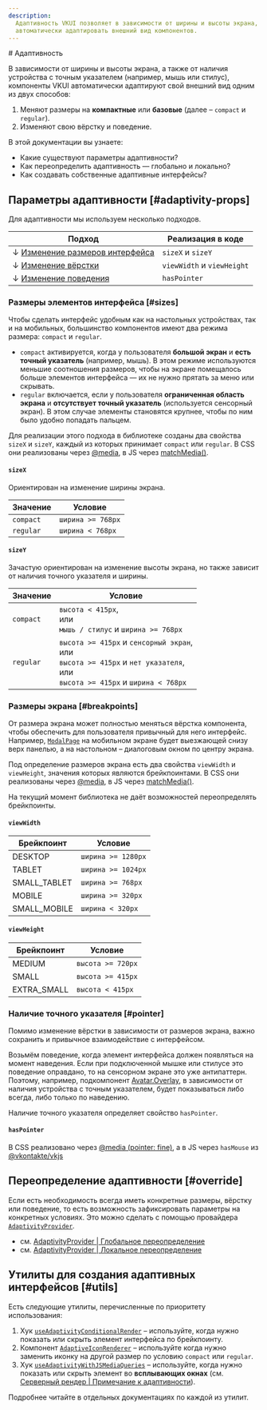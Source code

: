 ```yaml
---
description:
  Адаптивность VKUI позволяет в зависимости от ширины и высоты экрана, а также на основе типа ввода
  автоматически адаптировать внешний вид компонентов.
---
```


<Overview type="doc">
# Адаптивность

В зависимости от ширины и высоты экрана, а также от наличия устройства с точным указателем (например, мышь или стилус), компоненты
VKUI автоматически адаптируют свой внешний вид одним из двух способов:

1. Меняют размеры на **компактные** или **базовые** (далее – `compact` и `regular`).
2. Изменяют свою вёрстку и поведение.

В этой документации вы узнаете:

- Какие существуют параметры адаптивности?
- Как переопределить адаптивность — глобально и локально?
- Как создавать собственные адаптивные интерфейсы?

</Overview>

## Параметры адаптивности [#adaptivity-props]

Для адаптивности мы используем несколько подходов.

| Подход                                    | Реализация в коде          |
| ----------------------------------------- | -------------------------- |
| ↓ [Изменение размеров интерфейса](#sizes) | `sizeX` и `sizeY`          |
| ↓ [Изменение вёрстки](#breakpoints)       | `viewWidth` и `viewHeight` |
| ↓ [Изменение поведения](#pointer)         | `hasPointer`               |

### Размеры элементов интерфейса [#sizes]

Чтобы сделать интерфейс удобным как на настольных устройствах, так и на мобильных, большинство компонентов имеют два режима размера:
`compact` и `regular`.

- `compact` активируется, когда у пользователя **большой экран** и **есть точный указатель** (например, мышь). В этом режиме
  используются меньшие соотношения размеров, чтобы на экране помещалось больше элементов интерфейса — их не нужно прятать за меню
  или скрывать.
- `regular` включается, если у пользователя **ограниченная область экрана** и **отсутствует точный указатель** (используется
  сенсорный экран). В этом случае элементы становятся крупнее, чтобы по ним было удобно попадать пальцем.

Для реализации этого подхода в библиотеке созданы два свойства `sizeX` и `sizeY`, каждый из которых принимает `compact` или
`regular`. В CSS они реализованы через [@media](https://developer.mozilla.org/en-US/docs/Web/CSS/@media), в JS через
[matchMedia()](https://developer.mozilla.org/en-US/docs/Web/API/Window/matchMedia).

#### `sizeX`

Ориентирован на изменение ширины экрана.

| Значение  | Условие           |
| --------- | ----------------- |
| `compact` | `ширина >= 768px` |
| `regular` | `ширина < 768px`  |

#### `sizeY`

Зачастую ориентирован на изменение высоты экрана, но также зависит от наличия точного указателя и ширины.

| Значение  | Условие                                                                                                                                  |
| --------- | ---------------------------------------------------------------------------------------------------------------------------------------- |
| `compact` | `высота < 415px`,<br/>или<br/>`мышь / стилус` и `ширина >= 768px`                                                                        |
| `regular` | `высота >= 415px` и `сенсорный экран`,<br/>или<br/>`высота >= 415px` и `нет указателя`,<br/>или<br/>`высота >= 415px` и `ширина < 768px` |

### Размеры экрана [#breakpoints]

От размера экрана может полностью меняться вёрстка компонента, чтобы обеспечить для пользователя привычный для него интерфейс.
Например, [`ModalPage`](/components/modal-page) на мобильном экране будет выезжающей снизу верх панелью, а на настольном – диалоговым
окном по центру экрана.

Под определение размеров экрана есть два свойства `viewWidth` и `viewHeight`, значения которых являются брейкпоинтами. В CSS они
реализованы через [@media](https://developer.mozilla.org/en-US/docs/Web/CSS/@media), в JS через
[matchMedia()](https://developer.mozilla.org/en-US/docs/Web/API/Window/matchMedia).

<Callout>

На текущий момент библиотека не даёт возможностей переопределять брейкпоинты.

</Callout>

#### `viewWidth`

| Брейкпоинт   | Условие            |
| ------------ | ------------------ |
| DESKTOP      | `ширина >= 1280px` |
| TABLET       | `ширина >= 1024px` |
| SMALL_TABLET | `ширина >= 768px`  |
| MOBILE       | `ширина >= 320px`  |
| SMALL_MOBILE | `ширина < 320px`   |

#### `viewHeight`

| Брейкпоинт  | Условие           |
| ----------- | ----------------- |
| MEDIUM      | `высота >= 720px` |
| SMALL       | `высота >= 415px` |
| EXTRA_SMALL | `высота < 415px`  |

### Наличие точного указателя [#pointer]

Помимо изменение вёрстки в зависимости от размеров экрана, важно сохранить и привычное взаимодействие с интерфейсом.

Возьмём поведение, когда элемент интерфейса должен появляться на момент наведения. Если при подключенной мышке или стилусе это
поведение оправдано, то на сенсорном экране это уже антипаттерн. Поэтому, например, подкомпонент [Avatar.Overlay](/components/avatar#наложение),
в зависимости от наличия устройства с точным указателем, будет показываться либо всегда, либо только по наведению.

Наличие точного указателя определяет свойство `hasPointer`.

#### `hasPointer`

В CSS реализовано через [@media (pointer: fine)](https://developer.mozilla.org/en-US/docs/Web/CSS/@media/pointer#fine), а в JS через
`hasMouse` из [@vkontakte/vkjs](https://www.npmjs.com/package/@vkontakte/vkjs)

## Переопределение адаптивности [#override]

Если есть необходимость всегда иметь конкретные размеры, вёрстку или поведение, то есть возможность зафиксировать параметры на
конкретных условиях. Это можно сделать с помощью провайдера [`AdaptivityProvider`](/components/adaptivity-provider).

- см. [AdaptivityProvider | Глобальное переопределение](/components/adaptivity-provider#override-global)
- см. [AdaptivityProvider | Локальное переопределение](/components/adaptivity-provider#override-local)

## Утилиты для создания адаптивных интерфейсов [#utils]

Есть следующие утилиты, перечисленные по приоритету использования:

1. Хук [`useAdaptivityConditionalRender`](/components/use-adaptivity-conditional-render) – используйте, когда нужно показать или
   скрыть элемент интерфейса по брейкпоинту.
1. Компонент [`AdaptiveIconRenderer`](/components/adaptive-icon-renderer) – используйте когда нужно заменить иконку на другой размер
   по условию `compact` или `regular`.
1. Хук [`useAdaptivityWithJSMediaQueries`](/components/use-adaptivity-with-js-media-queries) – используйте, когда нужно показать или
   скрыть элемент во **всплывающих окнах** (см. [Серверный рендер | Примечание к адаптивности](/overview/ssr#adaptivity-note)).

Подробнее читайте в отдельных документациях по каждой из утилит.
